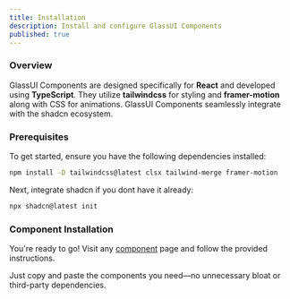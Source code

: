 ```yaml
---
title: Installation
description: Install and configure GlassUI Components
published: true
---
```


<Steps>

### Overview

GlassUI Components are designed specifically for **React** and developed using **TypeScript**. They utilize **tailwindcss** for styling and **framer-motion** along with CSS for animations. GlassUI Components seamlessly integrate with the shadcn ecosystem.

### Prerequisites

To get started, ensure you have the following dependencies installed:

```bash
npm install -D tailwindcss@latest clsx tailwind-merge framer-motion
```

Next, integrate shadcn if you dont have it already:

```bash
npx shadcn@latest init
```

### Component Installation

You're ready to go! Visit any [component](/components) page and follow the provided instructions.

Just copy and paste the components you need—no unnecessary bloat or third-party dependencies.

</Steps>
